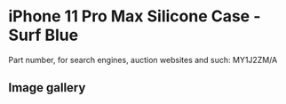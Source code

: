 # iPhone 11 Pro Max Silicone Case - Surf Blue

Part number, for search engines, auction websites and such: MY1J2ZM/A

## Image gallery

<div style={{ width: "768px" }}>
  <GalleryComponent
    images={[
      {
        original: "/everysource/MY1J2",
        thumbnail: "/everypreview/MY1J2",
      },
      {
        original: "/everysource/MY1J2_AV1",
        thumbnail: "/everypreview/MY1J2_AV1",
      },
      {
        original: "/everysource/MY1J2_AV2",
        thumbnail: "/everypreview/MY1J2_AV2",
      },
      {
        original: "/everysource/MY1J2_AV3",
        thumbnail: "/everypreview/MY1J2_AV3",
      },
      {
        original: "/everysource/MY1J2_AV4",
        thumbnail: "/everypreview/MY1J2_AV4",
      },
      {
        original: "/everysource/MY1J2_AV5",
        thumbnail: "/everypreview/MY1J2_AV5",
      }
    ]}
  />
</div>